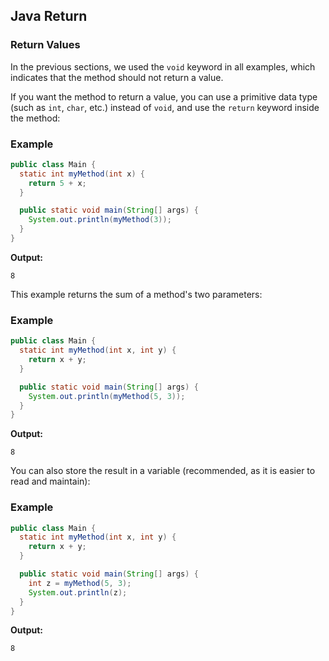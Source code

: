 ## Java Return

### Return Values
In the previous sections, we used the `void` keyword in all examples, which indicates that the method should not return a value.

If you want the method to return a value, you can use a primitive data type (such as `int`, `char`, etc.) instead of `void`, and use the `return` keyword inside the method:

### Example
```java
public class Main {
  static int myMethod(int x) {
    return 5 + x;
  }

  public static void main(String[] args) {
    System.out.println(myMethod(3));
  }
}
```

**Output:**
```
8
```

This example returns the sum of a method's two parameters:

### Example
```java
public class Main {
  static int myMethod(int x, int y) {
    return x + y;
  }

  public static void main(String[] args) {
    System.out.println(myMethod(5, 3));
  }
}
```

**Output:**
```
8
```

You can also store the result in a variable (recommended, as it is easier to read and maintain):

### Example
```java
public class Main {
  static int myMethod(int x, int y) {
    return x + y;
  }

  public static void main(String[] args) {
    int z = myMethod(5, 3);
    System.out.println(z);
  }
}
```

**Output:**
```
8
```
